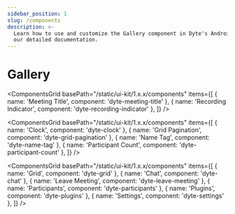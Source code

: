 ```yaml
---
sidebar_position: 1
slug: /components
description: >-
  Learn how to use and customize the Gallery component in Dyte's Android with
  our detailed documentation.
---
```


# Gallery

<ComponentsGrid
  basePath="/static/ui-kit/1.x.x/components"
  items={[
    { name: 'Meeting Title', component: 'dyte-meeting-title' },
    { name: 'Recording Indicator', component: 'dyte-recording-indicator' },
  ]}
/>

<ComponentsGrid
  basePath="/static/ui-kit/1.x.x/components"
  items={[
    { name: 'Clock', component: 'dyte-clock' },
    { name: 'Grid Pagination', component: 'dyte-grid-pagination' },
    { name: 'Name Tag', component: 'dyte-name-tag' },
    { name: 'Participant Count', component: 'dyte-participant-count' },
  ]}
/>

<ComponentsGrid
  basePath="/static/ui-kit/1.x.x/components"
  items={[
    { name: 'Grid', component: 'dyte-grid' },
    { name: 'Chat', component: 'dyte-chat' },
    { name: 'Leave Meeting', component: 'dyte-leave-meeting' },
    { name: 'Participants', component: 'dyte-participants' },
    { name: 'Plugins', component: 'dyte-plugins' },
    { name: 'Settings', component: 'dyte-settings' },
  ]}
/>

<head>
  <title>Android Gallery</title>
</head>
